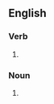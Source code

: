 ==English==

===Verb===
{{head|en|verb form}}

# {{en-third-person singular of|bankrupt}}

===Noun===
{{head|en|noun form}}

# {{plural of|bankrupt|lang=en}}